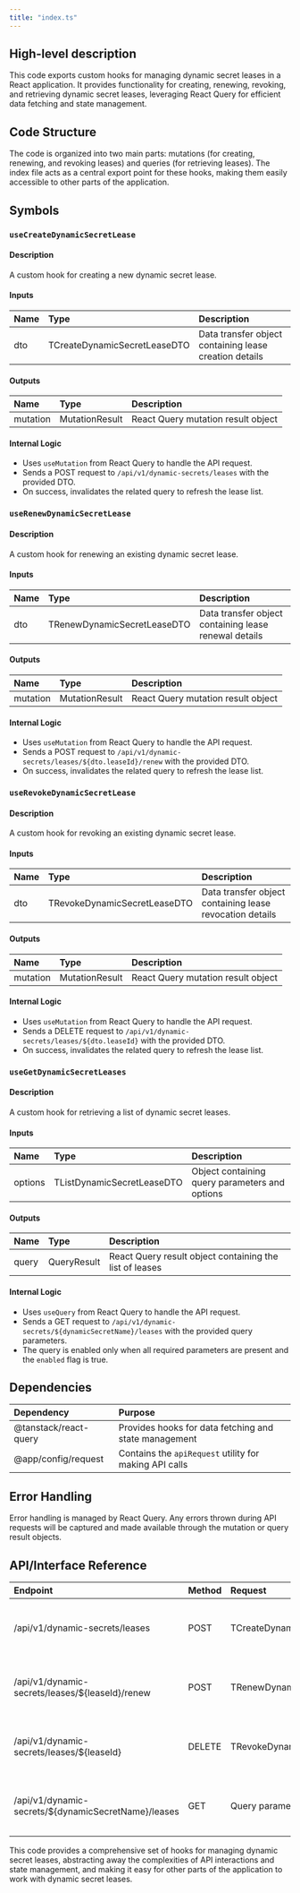 ```yaml
---
title: "index.ts"
---
```


## High-level description
This code exports custom hooks for managing dynamic secret leases in a React application. It provides functionality for creating, renewing, revoking, and retrieving dynamic secret leases, leveraging React Query for efficient data fetching and state management.

## Code Structure
The code is organized into two main parts: mutations (for creating, renewing, and revoking leases) and queries (for retrieving leases). The index file acts as a central export point for these hooks, making them easily accessible to other parts of the application.

## Symbols

### `useCreateDynamicSecretLease`
#### Description
A custom hook for creating a new dynamic secret lease.

#### Inputs
| Name | Type | Description |
|:-----|:-----|:------------|
| dto | TCreateDynamicSecretLeaseDTO | Data transfer object containing lease creation details |

#### Outputs
| Name | Type | Description |
|:-----|:-----|:------------|
| mutation | MutationResult | React Query mutation result object |

#### Internal Logic
- Uses `useMutation` from React Query to handle the API request.
- Sends a POST request to `/api/v1/dynamic-secrets/leases` with the provided DTO.
- On success, invalidates the related query to refresh the lease list.

### `useRenewDynamicSecretLease`
#### Description
A custom hook for renewing an existing dynamic secret lease.

#### Inputs
| Name | Type | Description |
|:-----|:-----|:------------|
| dto | TRenewDynamicSecretLeaseDTO | Data transfer object containing lease renewal details |

#### Outputs
| Name | Type | Description |
|:-----|:-----|:------------|
| mutation | MutationResult | React Query mutation result object |

#### Internal Logic
- Uses `useMutation` from React Query to handle the API request.
- Sends a POST request to `/api/v1/dynamic-secrets/leases/${dto.leaseId}/renew` with the provided DTO.
- On success, invalidates the related query to refresh the lease list.

### `useRevokeDynamicSecretLease`
#### Description
A custom hook for revoking an existing dynamic secret lease.

#### Inputs
| Name | Type | Description |
|:-----|:-----|:------------|
| dto | TRevokeDynamicSecretLeaseDTO | Data transfer object containing lease revocation details |

#### Outputs
| Name | Type | Description |
|:-----|:-----|:------------|
| mutation | MutationResult | React Query mutation result object |

#### Internal Logic
- Uses `useMutation` from React Query to handle the API request.
- Sends a DELETE request to `/api/v1/dynamic-secrets/leases/${dto.leaseId}` with the provided DTO.
- On success, invalidates the related query to refresh the lease list.

### `useGetDynamicSecretLeases`
#### Description
A custom hook for retrieving a list of dynamic secret leases.

#### Inputs
| Name | Type | Description |
|:-----|:-----|:------------|
| options | TListDynamicSecretLeaseDTO | Object containing query parameters and options |

#### Outputs
| Name | Type | Description |
|:-----|:-----|:------------|
| query | QueryResult | React Query result object containing the list of leases |

#### Internal Logic
- Uses `useQuery` from React Query to handle the API request.
- Sends a GET request to `/api/v1/dynamic-secrets/${dynamicSecretName}/leases` with the provided query parameters.
- The query is enabled only when all required parameters are present and the `enabled` flag is true.

## Dependencies
| Dependency | Purpose |
|:-----------|:--------|
| @tanstack/react-query | Provides hooks for data fetching and state management |
| @app/config/request | Contains the `apiRequest` utility for making API calls |

## Error Handling
Error handling is managed by React Query. Any errors thrown during API requests will be captured and made available through the mutation or query result objects.

## API/Interface Reference
| Endpoint | Method | Request | Response | Description |
|:---------|:-------|:--------|:---------|:------------|
| /api/v1/dynamic-secrets/leases | POST | TCreateDynamicSecretLeaseDTO | { lease: TDynamicSecretLease; data: unknown } | Create a new dynamic secret lease |
| /api/v1/dynamic-secrets/leases/${leaseId}/renew | POST | TRenewDynamicSecretLeaseDTO | { lease: TDynamicSecretLease } | Renew an existing dynamic secret lease |
| /api/v1/dynamic-secrets/leases/${leaseId} | DELETE | TRevokeDynamicSecretLeaseDTO | { lease: TDynamicSecretLease } | Revoke an existing dynamic secret lease |
| /api/v1/dynamic-secrets/${dynamicSecretName}/leases | GET | Query parameters | { leases: TDynamicSecretLease[] } | Retrieve a list of dynamic secret leases |

This code provides a comprehensive set of hooks for managing dynamic secret leases, abstracting away the complexities of API interactions and state management, and making it easy for other parts of the application to work with dynamic secret leases.
